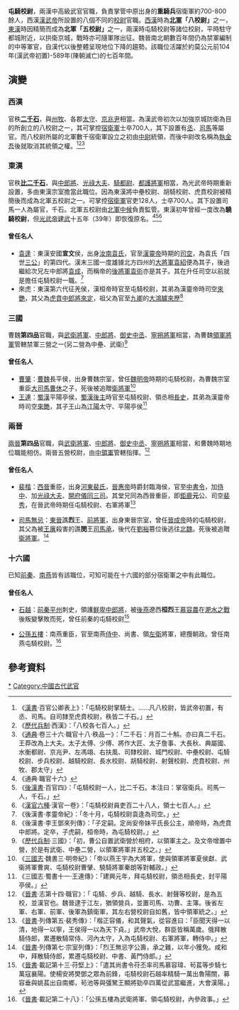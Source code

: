 '''屯騎校尉'''，兩漢中高級武官官職，負責掌管中原出身的'''重騎兵'''宿衛軍約700-800餘人，西漢[[漢武帝|漢武帝]]所設置的八個不同的[[校尉|校尉]]官職。[[西漢|西漢]]時為'''[[北軍|北軍]]「八校尉」'''之一，[[東漢|東漢]]時因精簡而成為'''北軍「五校尉」'''之一，兩漢時屯騎校尉等諸位校尉，平時駐守都城附近，以拱衛京城，戰時亦可隨軍隊出征。魏晉南北朝數百年間仍為禁軍編制的中等軍官，自漢代以後整體呈現地位下降的趨勢。該職位活躍於約莫公元前104年(漢武帝初置)-589年(陳朝滅亡)的七百年間。

== 演變 ==

=== 西漢 ===
官秩'''[[二千石|二千石]]'''，與[[州牧|州牧]]、各郡[[太守|太守]]、[[京兆尹|京兆尹]]相當。為漢武帝初次以加強京城防衛為目的所創立的八校尉之一，其可掌控[[宿衛軍|宿衛軍]]士卒700人，其下設置有[[丞|丞]]、[[司馬|司馬]]等屬官。而八校尉所屬的北軍數千宿衛軍設立之初由[[中尉|中尉]]統領，而後中尉改名稱為[[執金吾|執金吾]]後就取消其統領之權。<ref>《[[漢書|漢書]]·百官公卿表上》：「屯騎校尉掌騎士。……凡八校尉，皆武帝初置，有丞、司馬。自司隸至虎賁校尉，秩皆二千石。」</ref><ref>《[[歷代兵制|歷代兵制]]·西漢》：「八校各七百人。」</ref><ref>《[[通典|通典]]·卷三十六·職官十八·秩品一》：「二千石：月百二十斛。亦曰真二千石。王莽改為上大夫。太子太傅、少傅、將作大匠、太子詹事、大長秋、典屬國、水衡都尉、京兆尹、左馮翊、右扶風、司隸校尉、城門校尉、中壘校尉、屯騎校尉、步兵校尉、越騎校尉、長水校尉、胡騎校尉、射聲校尉、虎賁校尉、州牧、郡太守」</ref>

=== 東漢 ===
官秩'''[[比二千石|比二千石]]'''，與[[中郎將|中郎將]]、[[光祿大夫|光祿大夫]]、[[騎都尉|騎都尉]]、[[都護將軍|都護將軍]]相當，為光武帝時期重新設置，多由東漢宗室擔當此職位。因為東漢將中壘校尉、胡騎校尉、虎賁校尉被精簡後而成為北軍五校尉之一。可掌控[[宿衛軍|宿衛軍]]官吏128人，士卒700人。其下設置司馬一人為屬官，千石。北軍五校尉由[[北軍中候|北軍中候]]負責監管。東漢初年曾經一度改為'''驍騎校尉'''，但[[漢光武帝|光武帝]][[建武_(漢)|建武]]十五年（39年）即恢復原名。<ref>《通典·職官十六》</ref><ref>《[[後漢書|後漢書]]·百官四》：「屯騎校尉一人，比二千石。本注曰：掌宿衛兵。司馬一人，千石。」</ref><ref>《[[漢官六種|漢官六種]]·漢官一卷》：「屯騎校尉員吏百二十八人，領士七百人。」</ref>

====曾任名人====
* [[袁逢|袁逢]]：東漢安國'''宣文'''侯，出身[[汝南袁氏|汝南袁氏]]，官至[[漢靈帝|漢靈帝]]時期的[[司空|司空]]，為袁氏「四世[[三公|三公]]」的第四代。漢末三國一度雄據北方四州的[[大將軍_(東亞)|大將軍]][[袁紹|袁紹]]便為其子，後過繼給次兄左中郎將[[袁成|袁成]]，而稱帝的[[後將軍|後將軍]][[袁術|袁術]]亦是其子。其在升任司空以前就是擔任屯騎校尉一職。<ref>《後漢書·孝靈帝紀》：「冬十月，屯騎校尉袁逢為司空。」</ref>
* 來虎：東漢第六代征羌侯，漢桓帝時官至屯騎校尉，其弟為漢靈帝時司空[[來艷|來艷]]，其父為[[虎賁中郎將|虎賁中郎將]][[來定|來定]]，祖父為官至[[九卿|九卿]]的[[大鴻臚|大鴻臚]][[來歷|來歷]]<ref>《後漢書·李王鄧來列傳》：「子定嗣。定尚安帝妹平氏長公主，順帝時，為虎賁中郎將。定卒，子虎嗣，桓帝時，為屯騎校尉。」</ref>

=== 三國 ===
曹魏'''第四品'''官職，與[[武衛將軍|武衛將軍]]、[[中郎將|中郎將]]、[[御史中丞|御史中丞]]、[[寧朔將軍|寧朔將軍]]相當，為曹魏[[領軍將軍|領軍將軍]]管轄禁軍三營之一(另二營為中壘、武衛)<ref>《[[歷代兵制|歷代兵制]]·三國》：「初，曹公自置武衛營於相府，以領軍主之。及文帝增置中營，於是有武衛、中壘二營，以領軍將軍并五校之。」</ref>

====曾任名人====
* [[曹肇|曹肇]]：[[曹魏|曹魏]]長平侯，出身曹魏宗室，曾任[[魏明帝|魏明帝]]時期的屯騎校尉，為曹魏宗室重臣[[大司馬|大司馬]][[曹休|曹休]]之子，死後被追贈[[衛將軍|衛將軍]]<ref>《[[三國志|三國志]]·魏書三·明帝紀》：「帝以燕王宇為大將軍，使與領軍將軍夏侯獻、武衞將軍曹爽、屯騎校尉曹肈、驍騎將軍秦朗等對輔政。」</ref>
* [[王連|王連]]：[[蜀漢|蜀漢]]平陽亭侯，[[蜀漢後主|蜀漢後主]]時官至屯騎校尉、領丞相[[長史|長史]]，其弟為漢靈帝時司空[[來艷|來艷]]，其子王山為[[江陽|江陽]]太守、平陽亭侯<ref>《三國志·蜀書十一·王連傳》：「建興元年，拜屯騎校尉，領丞相長史，封平陽亭侯。」</ref>

=== 兩晉 ===
[[兩晉|兩晉]]'''第四品'''官職，與[[武衛將軍|武衛將軍]]、[[中郎將|中郎將]]、[[御史中丞|御史中丞]]、[[寧朔將軍|寧朔將軍]]相當，和曹魏時期地位職能相仿。兩晉五營校尉，由[[中領軍|中領軍]]管轄指揮。<ref>《[[晉書|晉書]]·志第十四·職官》：「	屯騎、步兵、越騎、長水、射聲等校尉，是為五校，並漢官也。魏晉逮于江左，猶領營兵，並置司馬、功曹、主簿。後省左軍、右軍、前軍、後軍為鎮衛軍，其左右營校尉自如舊，皆中領軍統之。」</ref>

====曾任名人====
* [[裴楷|裴楷]]：[[西晉|西晉]]重臣，出身[[河東裴氏|河東裴氏]]，[[晉惠帝|晉惠帝]]時爵封臨海侯，官至[[中書令|中書令]]，加[[侍中|侍中]]、加[[光祿大夫|光祿大夫]]、[[開府儀同三司|開府儀同三司]]。其堂兄同為西晉重臣，即[[鉅鹿|鉅鹿]]'''元'''公、司空[[裴秀|裴秀]]，在晉武帝時期任屯騎校尉、右軍將軍<ref>《[[晉書|晉書]]·列傳第五·裴秀傳》：「楷正容儀，和其聲氣，從容進曰：「臣聞天得一以清，地得一以寧，王侯得一以為天下貞。」武帝大悅，群臣皆稱萬歲。俄拜散騎侍郎，累遷散騎常侍、河內太守，入為屯騎校尉、右軍將軍，轉侍中。」</ref>

* [[司馬無忌|司馬無忌]]：[[東晉|東晉]]譙'''烈'''王、[[前將軍|前將軍]]，出身東晉宗室，曾任[[晉成帝|晉成帝]]時的屯騎校尉，其父為被[[王廙|王廙]]殺害的譙'''閔'''王[[司馬承|司馬承]]，後代在[[劉裕|劉裕]]篡位後逃往[[北魏|北魏]]。死後被追贈[[衛將軍|衛將軍]]。<ref>《[[晉書|晉書]]·列傳第七·宗室列傳》：「烈王無忌字公壽，承之難，以年小獲免。咸和中，拜散騎侍郎，累遷屯騎校尉、中書、黃門侍郎。」</ref>

=== 十六國 ===
已知[[前秦|前秦]]、[[南燕_(十六國)|南燕]]皆有該職位，可知可能在十六國的部分宿衛軍之中有此職位。

====曾任名人====
* [[石越|石越]]：[[前秦|前秦]][[平州|平州]]刺史，領護[[鮮卑|鮮卑]][[中郎將|中郎將]]，被[[後燕|後燕]]遼西'''桓烈'''王[[慕容農|慕容農]]在[[淝水之戰|淝水之戰]]後叛變擊敗而死，曾任前秦的屯騎校尉<ref>《[[晉書|晉書]]·載記第十三·苻堅上》：「遣其尚書令苻丕率司馬慕容瑋、茍萇等步騎七萬寇襄陽。使楊安將樊鄧之眾為前鋒，屯騎校尉石越率精騎一萬出魯陽關，募容垂與姚萇出自南鄉，茍池等與彊駑王顯將勁卒四萬從武當繼進，大會漢陽。」</ref>

* [[公孫五樓|公孫五樓]]：南燕重臣，官至南燕[[侍中|侍中]]、尚書、領[[左衛|左衛]]將軍，總攬朝政。曾任南燕屯騎校尉。<ref>《[[晉書|晉書]]·載記第二十八》：「公孫五樓為武衛將軍、領屯騎校尉，內參政事。」</ref>

== 參考資料 ==

[[Category:校尉|*]]
[[Category:中國古代武官|Category:中國古代武官]]